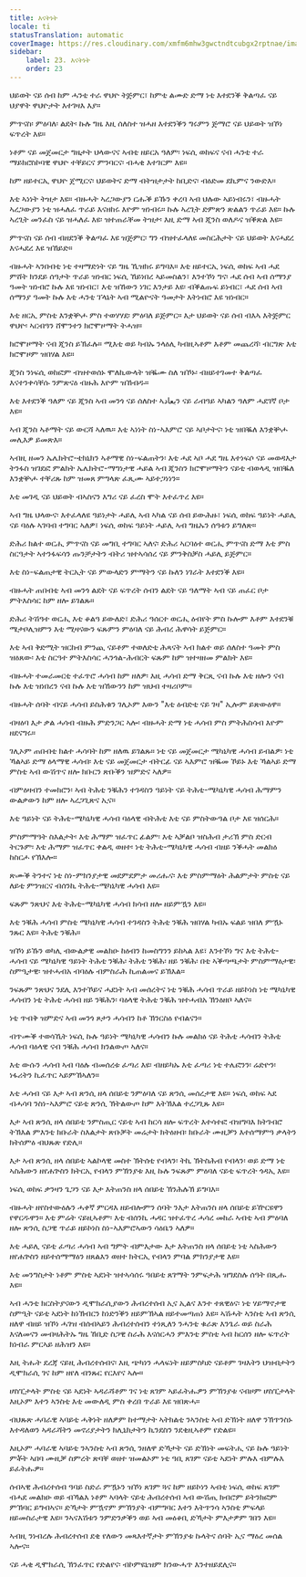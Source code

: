 ```yaml
---
title: እናትነት
locale: ti
statusTranslation: automatic
coverImage: https://res.cloudinary.com/xmfm6mhw3gwctndtcubgx2rptnae/image/upload/v1740337243/small_cover_educacion_fundamental_a051170f1c.webp
sidebar:
    label: 23. እናትነት
    order: 23
---
```

ህይወት ናይ ሰብ ከም ሓንቲ ተራ ዋህዮ ትጅምር፣ ከምቲ ልሙድ ድማ ነቲ እተደንቕ ቅልጣፈ ናይ ህያዋት ዋህዮታት እተገዛእ እያ።

ምጥናስ፡ ምዕባለ፡ ልደት፡ ኩሉ ግዜ እዚ ሰለስተ ዝሓዘ እተደንቕን ግሩምን ጅማሮ ናይ ህይወት ዝኾነ ፍጥረት እዩ።

ነቶም ናይ መጀመርታ ግዜታት ህላውናና ኣብቲ ዘይርአ ዓለም፡ ነፍሲ ወከፍና ናብ ሓንቲ ተራ ማይክሮስኮባዊ ዋህዮ ተቐይርና ምንባርና፡ ብሓቂ እተገርም እዩ።

ከም ዘይተርኢ ዋህዮ ጀሚርና፡ ህይወትና ድማ ብትዝታታት ከቢድና፡ ብዕድመ ደኪምና ንውድእ።

እቲ ኣነነት ትዝታ እዩ። ብዙሓት ኣረጋውያን ርሑቕ ይኹን ቀረባ ኣብ ህሉው ኣይነብሩን፣ ብዙሓት ኣረጋውያን ነቲ ዝሓለፈ ጥራይ እናዘከሩ እዮም ዝነብሩ። ኩሉ ኣረጊት ድምጽን ጽልልን ጥራይ እዩ። ኩሉ ኣረጊት መንፈስ ናይ ዝሓለፈ እዩ፡ ዝተጠራቐመ ትዝታ፡ እዚ ድማ ኣብ ጂንስ ወለዶና ዝቕጽል እዩ።

ምጥናስ ናይ ሰብ ብዘደንቕ ቅልጣፈ እዩ ዝጅምር፡ ግን ብዝተፈላለዩ መስርሕታት ናይ ህይወት እናሓደረ እናሓደረ እዩ ዝኸይድ።

ብዙሓት ኣንበብቲ ነቲ ተዛማድነት ናይ ግዜ ኺዝክሩ ይግባእ። እቲ ዘይተርኢ ነፍሲ ወከፍ ኣብ ሓደ ምሸት ክንደይ ሰዓታት ጥራይ ዝነብር ነፍሲ ኸይነበረ ኣይመስልን፣ እንተኾነ ግና፡ ሓደ ሰብ ኣብ ሰማንያ ዓመት ዝነብሮ ኩሉ እዩ ዝነብር፣ እቲ ዝኸውን ነገር እንታይ እዩ፡ ብቕልጡፍ ይነብር፣ ሓደ ሰብ ኣብ ሰማንያ ዓመት ኩሉ እቲ ሓንቲ ፕላኔት ኣብ ሚልዮናት ዓመታት እትነብሮ እዩ ዝነብር።

እቲ ዘርኢ ምስቲ እንቋቝሖ ምስ ተወሃሃደ፡ ምዕባለ ይጅምር። እታ ህይወት ናይ ሰብ ብእኣ እትጅምር ዋህዮ፡ ኣርብዓን ሸሞንተን ክሮሞዞማት ትሓዝ።

ክሮሞዞማት ናብ ጂንስ ይኽፈሉ። ሚእቲ ወይ ካብኡ ንላዕሊ ካብዚኣቶም እቶም መጨረሻ፡ ብርግጽ እቲ ክሮሞዞም ዝበሃል እዩ።

ጂንስ ንነፍሲ ወከፎም ብዝተወሰኑ ሞለኪውላት ዝቘሙ ስለ ዝኾኑ፡ ብዘይተገመተ ቅልጣፈ እናተንቀሳቐሱ ንምጽናዕ ብዙሕ እዮም ዝኸብዱ።

እቲ እተደንቕ ዓለም ናይ ጂንስ ኣብ መንጎ ናይ ሰለስተ ኣبعادን ናይ ራብዓይ ኣካልን ዓለም ሓደገኛ ቦታ እዩ።

ኣብ ጂንስ ኣቶማት ናይ ውርሻ ኣለዉ። እቲ ኣነነት ስነ-ኣእምሮ ናይ ኣቦታትና፡ ነቲ ዝበቘለ እንቋቝሖ መሊእዎ ይመጽእ።

ኣብዚ ዘመን ኤሌክትሮ-ቴክኒክን ኣቶማዊ ስነ-ፍልጠትን፡ እቲ ሓደ ኣቦ ሓደ ግዜ እተነፍሶ ናይ መወዳእታ ትንፋስ ዝገደፎ ምልክት ኤሌክትሮ-ማግነታዊ ሓይል ኣብ ጂንስን ክሮሞዞማትን ናይቲ ብወላዲ ዝበቘለ እንቋቝሖ ተቐሪጹ ከም ዝመጸ ምግላጽ ፈጺሙ ኣይተጋነነን።

እቲ መገዲ ናይ ህይወት ብኣስናን እግሪ ናይ ፈረስ ሞት እተፈጥረ እዩ።

ኣብ ግዜ ህላውና፡ እተፈላለዩ ዓይነታት ሓይሊ ኣብ ኣካል ናይ ሰብ ይውሕዙ፣ ነፍሲ ወከፍ ዓይነት ሓይሊ ናይ ባዕሉ ኣገባብ ተግባር ኣለዎ፣ ነፍሲ ወከፍ ዓይነት ሓይሊ ኣብ ግዜኡን ሰዓቱን ይግለጽ።

ድሕሪ ክልተ ወርሒ ምጥናስ ናይ መግቢ ተግባር ኣለና፡ ድሕሪ ኣርባዕተ ወርሒ ምጥናስ ድማ እቲ ምስ ስርዓታት ኣተንፋፍሳን ጡንቻታትን ብትሪ ዝተኣሳሰረ ናይ ምንቅስቓስ ሓይሊ ይጅምር።

እቲ ስነ-ፍልጠታዊ ትርኢት ናይ ምውላድን ምማትን ናይ ኩለን ነገራት እተደንቕ እዩ።

ብዙሓት ጠበብቲ ኣብ መንጎ ልደት ናይ ፍጥረት ሰብን ልደት ናይ ዓለማት ኣብ ናይ ጠፈር ቦታ ምትእስሳር ከም ዘሎ ይገልጹ።

ድሕሪ ትሽዓተ ወርሒ እቲ ቆልዓ ይውለድ፣ ድሕሪ ዓሰርተ ወርሒ ዕብየት ምስ ኩሎም እቶም እተደንቑ ሜታቦሊዝምን እቲ ሚዛናውን ፍጹምን ምዕባለ ናይ ሕብረ ሕዋሳት ይጅምር።

እቲ ኣብ ቅድሚት ዝርከብ ምንጪ ናይቶም ተወለድቲ ሕጻናት ኣብ ክልተ ወይ ሰለስተ ዓመት ምስ ዝዕጸው፡ እቲ ስርዓተ ምትእስሳር ሓንጎል-ሕብርት ፍጹም ከም ዝተዛዘመ ምልክት እዩ።

ብዙሓት ተመራመርቲ ተፈጥሮ ሓሳብ ከም ዘለዎ፡ እዚ ሓሳብ ድማ ቅርጺ ናብ ኩሉ እቲ ዘሎን ናብ ኩሉ እቲ ዝነበረን ናብ ኩሉ እቲ ዝኸውንን ከም ዝህብ ተዛሪቦም።

ብዙሓት ሰባት ብናይ ሓሳብ ይስሕቁን ገሊኦም እውን "እቲ ዕብድቲ ናይ ገዛ" ኢሎም ይጽውዕዋ።

ብዛዕባ እታ ቃል ሓሳብ ብዙሕ ምድንጋር ኣሎ፡ ብዙሓት ድማ ነቲ ሓሳብ ምስ ምትሕስሳብ እዮም ዘደናግሩ።

ገሊኦም ጠበብቲ ክልተ ሓሳባት ከም ዘለዉ ይገልጹ። ነቲ ናይ መጀመርታ ሜካኒካዊ ሓሳብ ይብልዎ፡ ነቲ ኻልኣይ ድማ ዕላማዊ ሓሳብ፡ እቲ ናይ መጀመርታ ብትርፊ ናይ ኣእምሮ ዝቘመ ኾይኑ እቲ ኻልኣይ ድማ ምስቲ ኣብ ውሽጥና ዘሎ ክቡርን ጽቡቕን ዝምድና ኣለዎ።

ብምዕዛብን ተመክሮን፡ ኣብ ትሕቲ ንቑሕን ተገዳስን ዓይነት ናይ ትሕቲ-ሜካኒካዊ ሓሳብ ሕማምን ውልቃውን ከም ዘሎ ኣረጋጊጽና ኢና።

እቲ ዓይነት ናይ ትሕቲ-ሜካኒካዊ ሓሳብ ባዕላዊ ብትሕቲ እቲ ናይ ምስትውዓል ቦታ እዩ ዝሰርሕ።

ምስምማዓት ስእልታት፡ እቲ ሕማም ዝፈጥር ፊልም፡ እቲ ኣቓልቦ ዝስሕብ ታሪኽ ምስ ድርብ ትርጉም፡ እቲ ሕማም ዝፈጥር ቀልዲ ወዘተ፡ ነቲ ትሕቲ-ሜካኒካዊ ሓሳብ ብዘይ ንቕሓት መልክዕ ከስርሖ የኽእሎ።

ጽሙቕ ትንተና ነቲ ስነ-ምክንያታዊ መደምደምታ መሪሑና፡ እቲ ምስምማዕት ሕልምታት ምስቲ ናይ ለይቲ ምንዝርና ብሰንኪ ትሕቲ-ሜካኒካዊ ሓሳብ እዩ።

ፍጹም ንጽህና እቲ ትሕቲ-ሜካኒካዊ ሓሳብ ክሳብ ዘሎ ዘይምዃን እዩ።

እቲ ንቑሕ ሓሳብ ምስቲ ሜካኒካዊ ሓሳብ ተገዳስን ትሕቲ ንቑሕ ዝበሃል ካብኡ ፍልይ ዝበለ ምዃኑ ንጹር እዩ። ትሕቲ ንቑሕ።

ዝኾነ ይኹን ወካሊ ብውልቃዊ መልክዑ ከዕብን ከመስግንን ይከኣል እዩ፣ እንተኾነ ግና እቲ ትሕቲ-ሓሳብ ናይ ሜካኒካዊ ዓይነት ትሕቲ ንቑሕ፡ ትሕቲ ንቑሕ፡ ዘይ ንቑሕ፡ በቲ ኣቕጣጫታት ምስምማዕታዊ፡ ስምዒታዊ፡ ዝተሓብአ ብባዕሉ ብምስራሕ ኪጠልመና ይኽእል።

ንፍጹም ንጽህና ንደሊ እንተኾይና ሓደነት ኣብ መሰረትና ነቲ ንቑሕ ሓሳብ ጥራይ ዘይኮነስ ነቲ ሜካኒካዊ ሓሳብን ነቲ ትሕቲ ሓሳብ ዘይ ንቑሕን፡ ባዕላዊ ትሕቲ ንቑሕ ዝተሓብአ ኽንዕዘቦ ኣለና።

ነቲ ጥብቅ ዝምድና ኣብ መንጎ ጾታን ሓሳብን ከቶ ኽንርስዕ የብልናን።

ብጥሙቕ ተወሳኺት ነፍሲ ኩሉ ዓይነት ሜካኒካዊ ሓሳብን ኩሉ መልክዕ ናይ ትሕቲ ሓሳብን ትሕቲ ሓሳብ ባዕላዊ ናብ ንቑሕ ሓሳብ ክንልውጦ ኣለና።

እቲ ውሱን ሓሳብ ኣብ ባዕሉ ብመሰረቱ ፈጣሪ እዩ፡ ብዘይካኡ እቲ ፈጣሪ ነቲ ተሌፎንን፡ ሬድዮን፡ ነፋሪትን ኪፈጥር ኣይምኸኣለን።

እቲ ሓሳብ ናይ እታ ኣብ ጽንሲ ዘላ ሰበይቲ ንምዕባለ ናይ ጽንሲ መሰረታዊ እዩ። ነፍሲ ወከፍ ኣደ ብሓሳባ ንስነ-ኣእምሮ ናይቲ ጽንሲ ኽትልውጦ ከም እትኽእል ተረጋጊጹ እዩ።

እታ ኣብ ጽንሲ ዘላ ሰበይቲ ንምስጢር ናይቲ ኣብ ከርሳ ዘሎ ፍጥረት እተሳተፎ ብዝግባእ ክትገብሮ ትኽእል ምእንቲ ክቡራት ስእልታት ጽቡቓት መሬታት ክትዕዘብ፡ ክቡራት ሙዚቓን እተሰማምዓ ቃላትን ክትሰምዕ ብህጹጽ የድሊ።

እታ ኣብ ጽንሲ ዘላ ሰበይቲ ኣልኮላዊ መስተ ኽትሰቲ የብላን፡ ትኪ ኽትስሕብ የብላን፡ ወይ ድማ ነቲ ኣስሕውን ዘየሐጕስን ክትርኢ የብላን ምኽንያቱ እዚ ኩሉ ንፍጹም ምዕባለ ናይቲ ፍጥረት ጎዳኢ እዩ።

ነፍሲ ወከፍ ቃንዛን ጌጋን ናይ እታ እትጠንስ ዘላ ሰበይቲ ኽንሕሉኽ ይግባእ።

ብዙሓት ዘየስተውዕሉን ሓቀኛ ምርዳእ ዘይብሎምን ሰባት ንእታ እትጠንስ ዘላ ሰበይቲ ይዅርዩዋን የዋርዱዋን። እቲ ምሬት ናይዚኣቶም፡ እቲ ብሰንኪ ሓዳር ዝተፈጥረ ሓሳረ መከራ ኣብቲ ኣብ ምዕባለ ዘሎ ጽንሲ ስጋዊ ጥራይ ዘይኮነስ ስነ-ኣእምሮኣውን ሳዕቤን ኣለዎ።

እቲ ሓይሊ ናይቲ ፈጣሪ ሓሳብ ኣብ ግምት ብምእታው እታ እትጠንስ ዘላ ሰበይቲ ነቲ ኣስሕውን ዘየሐጕስን ዘይተሰማማዕን ዘጸልእን ወዘተ ክትርኢ የብላን ምባል ምክንያታዊ እዩ።

እቲ መንግስታት ነቶም ምስቲ ኣደነት ዝተኣሳሰሩ ዓበይቲ ጸገማት ንምፍታሕ ዝግደስሉ ሰዓት በጺሑ እዩ።

ኣብ ሓንቲ ክርስትያናውን ዲሞክራሲያውን ሕብረተሰብ ኢና ኢልና እንተ ተጸዊዕና፡ ነቲ ሃይማኖታዊ ስምዒት ናይቲ ኣደነት ከነኽብርን ከነድንቕን ዘይምኽኣል ዘይተመጣጠነ እዩ። ኣሽሓት ኣንስቲ ኣብ ጽንሲ ዘለዋ ብዘይ ዝኾነ ሓገዝ ብሰብኣይን ሕብረተሰብን ተነጺለን ንሓንቲ ቁራጽ እንጌራ ወይ ስራሕ እናለመናን መብዛሕትኡ ግዜ ኸቢድ ስጋዊ ስራሕ እናሰርሓን ምእንቲ ምስቲ ኣብ ከርሰን ዘሎ ፍጥረት ክነብራ ምርኣይ ዘሕዝን እዩ።

እዚ ትሑት ደረጃ ናይዚ ሕብረተሰብና፡ እዚ ጭካነን ሓላፍነት ዘይምስካድ ናይቶም ገዛእትን ህዝብታትን ዲሞክራሲ ገና ከም ዘየለ ብንጹር የርእየና ኣሎ።

ሆስፒታላት ምስቲ ናይ ኣደነት ኣዳራሻቶም ገና ነቲ ጸገም ኣይፈትሑዎን ምኽንያቱ ናብዞም ሆስፒታላት እዚኦም እተን ኣንስቲ እቲ መውለዲ ምስ ቀረበ ጥራይ እዩ ዝበጽሓ።

ብህጹጽ ሓባራዊ ኣባይቲ ሓቅነት ዘለዎም ከተማታት ኣትክልቲ ንኣንስቲ ኣብ ድኽነት ዘለዋ ንኽጥንስኑ እተዳለወን ኣዳራሻትን መኖሪያታትን ክሊኒክታትን ኪንደስን ንደቂዚኣቶም የድልዩ።

እዚኦም ሓባራዊ ኣባይቲ ንኣንስቲ ኣብ ጽንሲ ንዘለዋ ድኻታት ናይ ድኽነት መፍትሒ ናይ ኩሉ ዓይነት ምቾት ኣበባ ሙዚቓ ስምረት ጽባቐ ወዘተ ዝመልኦም ነቲ ዓቢ ጸገም ናይቲ ኣደነት ምሉእ ብምሉእ ይፈትሑዎ።

ሰብኣዊ ሕብረተሰብ ዓባይ ስድራ ምዃኑን ዝኾነ ጸገም ጓና ከም ዘይኮነን ኣብቲ ነፍሲ ወከፍ ጸገም ብሓደ መልክዑ ወይ ብኻልእ ነቶም ኣባላት ናይቲ ሕብረተሰብ ኣብ ውሽጢ ክብሮም ይትንክፎም ምኽባር ይግብኣና። ድኻታት ምዃኖም ምኽንያት ብምግባር እተን እትጥንሳ ኣንስቲ ምፍላይ ዘይመስራታዊ እዩ። ንኣናእሽቱን ንምድንቃቕን ወይ ኣብ መዕቆቢ ድኻታት ምእታዎም ገበን እዩ።

ኣብዚ ንነብረሉ ሕብረተሰብ ደቂ የለውን መጻእተኛታት ምኽንያቱ ኩላትና ሰባት ኢና ማዕረ መሰል ኣሎና።

ናይ ሓቂ ዲሞክራሲ ኽንፈጥር የድልየና፡ ብኮምዩኒዝም ክንውሓጥ እንተዘይደሊና።

